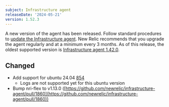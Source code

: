 ```yaml
---
subject: Infrastructure agent
releaseDate: '2024-05-21'
version: 1.52.3
---
```


A new version of the agent has been released. Follow standard procedures to [update the Infrastructure agent](https://docs.newrelic.com/docs/infrastructure/install-configure-manage-infrastructure/update-or-uninstall/update-infrastructure-agent).
New Relic recommends that you upgrade the agent regularly and at a minimum every 3 months. As of this release, the oldest supported version is [Infrastructure agent 1.42.0](https://docs.newrelic.com/docs/release-notes/infrastructure-release-notes/infrastructure-agent-release-notes/new-relic-infrastructure-agent-1420/).

## Changed

* Add support for ubuntu 24.04 [854](https://github.com/newrelic/infrastructure-agent/pull/854)
  * Logs are not supported yet for this ubuntu version
* Bump nri-flex to v1.13.0 ([https://github.com/newrelic/infrastructure-agent/pull/1860](https://github.com/newrelic/infrastructure-agent/pull/1860))
